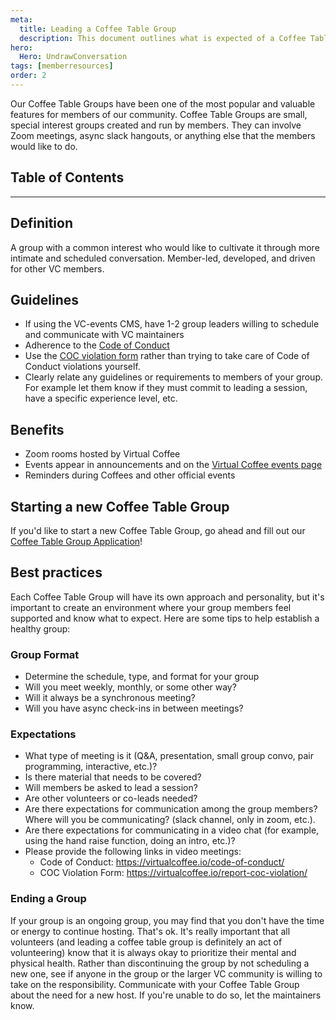 ```yaml
---
meta:
  title: Leading a Coffee Table Group
  description: This document outlines what is expected of a Coffee Table Group, and how a member can start a new one.
hero:
  Hero: UndrawConversation
tags: [memberresources]
order: 2
---
```



<TextContainer showBackToTopLink={false}>

<LeadText>

Our Coffee Table Groups have been one of the most popular and valuable features for members of our community. Coffee Table Groups are small, special interest groups created and run by members. They can involve Zoom meetings, async slack hangouts, or anything else that the members would like to do.

</LeadText>

</TextContainer>

## Table of Contents

<TextContainer>

---

## Definition

A group with a common interest who would like to cultivate it through more intimate and scheduled conversation. Member-led, developed, and driven for other VC members.

## Guidelines

- If using the VC-events CMS, have 1-2 group leaders willing to schedule and communicate with VC maintainers
- Adherence to the [Code of Conduct](https://virtualcoffee.io/code-of-conduct)
- Use the [COC violation form](https://virtualcoffee.io/report-coc-violation/) rather than trying to take care of Code of Conduct violations yourself.
- Clearly relate any guidelines or requirements to members of your group. For example let them know if they must commit to leading a session, have a specific experience level, etc.

## Benefits

- Zoom rooms hosted by Virtual Coffee
- Events appear in announcements and on the [Virtual Coffee events page](https://virtualcoffee.io/events)
- Reminders during Coffees and other official events

## Starting a new Coffee Table Group

If you'd like to start a new Coffee Table Group, go ahead and fill out our [Coffee Table Group Application](/start-coffee-table-group)!

## Best practices

Each Coffee Table Group will have its own approach and personality, but it's important to create an environment where your group members feel supported and know what to expect. Here are some tips to help establish a healthy group:

### Group Format

- Determine the schedule, type, and format for your group
- Will you meet weekly, monthly, or some other way?
- Will it always be a synchronous meeting?
- Will you have async check-ins in between meetings?

### Expectations

- What type of meeting is it (Q&amp;A, presentation, small group convo, pair programming, interactive, etc.)?
- Is there material that needs to be covered?
- Will members be asked to lead a session?
- Are other volunteers or co-leads needed?
- Are there expectations for communication among the group members? Where will you be communicating? (slack channel, only in zoom, etc.).
- Are there expectations for communicating in a video chat (for example, using the hand raise function, doing an intro, etc.)?
- Please provide the following links in video meetings:
  - Code of Conduct: https://virtualcoffee.io/code-of-conduct/
  - COC Violation Form: https://virtualcoffee.io/report-coc-violation/

### Ending a Group

If your group is an ongoing group, you may find that you don't have the time or energy to continue hosting. That's ok. It's really important that all volunteers (and leading a coffee table group is definitely an act of volunteering) know that it is always okay to prioritize their mental and physical health. Rather than discontinuing the group by not scheduling a new one, see if anyone in the group or the larger VC community is willing to take on the responsibility. Communicate with your Coffee Table Group about the need for a new host. If you're unable to do so, let the maintainers know.

</TextContainer>
